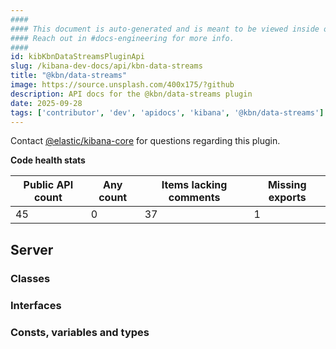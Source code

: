 ```yaml
---
####
#### This document is auto-generated and is meant to be viewed inside our experimental, new docs system.
#### Reach out in #docs-engineering for more info.
####
id: kibKbnDataStreamsPluginApi
slug: /kibana-dev-docs/api/kbn-data-streams
title: "@kbn/data-streams"
image: https://source.unsplash.com/400x175/?github
description: API docs for the @kbn/data-streams plugin
date: 2025-09-28
tags: ['contributor', 'dev', 'apidocs', 'kibana', '@kbn/data-streams']
---
```




Contact [@elastic/kibana-core](https://github.com/orgs/elastic/teams/kibana-core) for questions regarding this plugin.

**Code health stats**

| Public API count  | Any count | Items lacking comments | Missing exports |
|-------------------|-----------|------------------------|-----------------|
| 45 | 0 | 37 | 1 |

## Server

### Classes
<DocDefinitionList data={kbnDataStreamsObj.server.classes}/>

### Interfaces
<DocDefinitionList data={kbnDataStreamsObj.server.interfaces}/>

### Consts, variables and types
<DocDefinitionList data={kbnDataStreamsObj.server.misc}/>

